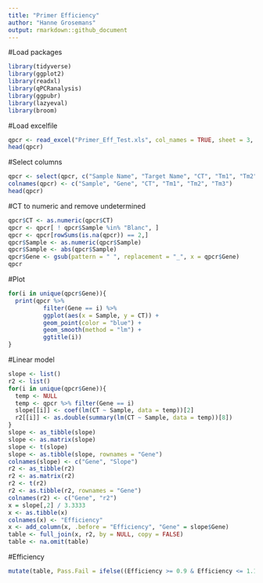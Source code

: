 ```yaml
---
title: "Primer Efficiency"
author: "Hanne Grosemans"
output: rmarkdown::github_document
---
```


#Load packages
```r
library(tidyverse)
library(ggplot2)
library(readxl)
library(qPCRanalysis)
library(ggpubr)
library(lazyeval)
library(broom)
```

#Load excelfile
```r
qpcr <- read_excel("Primer_Eff_Test.xls", col_names = TRUE, sheet = 3, skip = 35)
head(qpcr)
```

#Select columns
```r
qpcr <- select(qpcr, c("Sample Name", "Target Name", "CT", "Tm1", "Tm2", "Tm3"))
colnames(qpcr) <- c("Sample", "Gene", "CT", "Tm1", "Tm2", "Tm3")
head(qpcr)
```


#CT to numeric and remove undetermined
```r
qpcr$CT <- as.numeric(qpcr$CT)
qpcr <- qpcr[ ! qpcr$Sample %in% "Blanc", ]
qpcr <- qpcr[rowSums(is.na(qpcr)) == 2,]
qpcr$Sample <- as.numeric(qpcr$Sample)
qpcr$Sample <- abs(qpcr$Sample)
qpcr$Gene <- gsub(pattern = " ", replacement = "_", x = qpcr$Gene)
qpcr
```

#Plot
```r
for(i in unique(qpcr$Gene)){
  print(qpcr %>% 
          filter(Gene == i) %>%
          ggplot(aes(x = Sample, y = CT)) + 
          geom_point(color = "blue") + 
          geom_smooth(method = "lm") +
          ggtitle(i))
}
```

#Linear model
```r
slope <- list()
r2 <- list()
for(i in unique(qpcr$Gene)){
  temp <- NULL
  temp <- qpcr %>% filter(Gene == i)
  slope[[i]] <- coef(lm(CT ~ Sample, data = temp))[2]
  r2[[i]] <- as.double(summary(lm(CT ~ Sample, data = temp))[8])
}
slope <- as_tibble(slope)
slope <- as.matrix(slope)
slope <- t(slope)
slope <- as.tibble(slope, rownames = "Gene")
colnames(slope) <- c("Gene", "Slope")
r2 <- as_tibble(r2)
r2 <- as.matrix(r2)
r2 <- t(r2)
r2 <- as.tibble(r2, rownames = "Gene")
colnames(r2) <- c("Gene", "r2")
x = slope[,2] / 3.3333
x <- as.tibble(x)
colnames(x) <- "Efficiency"
x <- add_column(x, .before = "Efficiency", "Gene" = slope$Gene)
table <- full_join(x, r2, by = NULL, copy = FALSE)
table <- na.omit(table)
```

#Efficiency
```r
mutate(table, Pass.Fail = ifelse((Efficiency >= 0.9 & Efficiency <= 1.1) & r2 >= 0.975, "Efficient", "Not efficient"))
```

